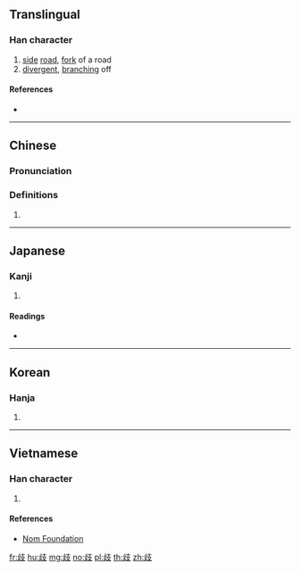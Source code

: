 {{also|岐}}
==Translingual==

===Han character===
{{Han char|rn=77|rad=止|as=04|sn=8|four=24147|canj=YMJE|ids=⿰止支}}

# [[side]] [[road]], [[fork]] of a road
# [[divergent]], [[branch]]ing off

====References====
* {{Han ref|kx=0576.020|dkj=16275|dj=0966.020|hdz=21440.050|uh=6B67|ud=27495|bh=AA5B|bd=43611}}

----

==Chinese==
{{zh-forms}}

===Pronunciation===
{{zh-pron
|m=qí
|c=kei4
|mc=y
|oc=y
|ma=
|cat=n,a
}}

===Definitions===
# {{rfdef|lang=zh}}

----

==Japanese==

===Kanji===
{{ja-kanji|grade=|rs=止04}}

# {{defn|lang=ja|sort=止04}}

====Readings====
* {{ja-readings|on=[[き]] (ki), [[ぎ]] (gi)|kun=[[ゆび]] (yubi), [[わかれる]] (wakareru)}}

----

==Korean==

===Hanja===
{{ko-hanja|hangeul=기|eumhun=|rv=gi|mr=ki|y=ki}}

# {{defn|lang=ko|sort=止04}}

----

==Vietnamese==

===Han character===
{{vi-readings|rs=止04| hanviet = kì}}

# {{defn|lang=vi|sort=止04}}

====References====
*[http://nomfoundation.org/common/nom_details.php?codepoint=6b67 Nom Foundation]

[[fr:歧]]
[[hu:歧]]
[[mg:歧]]
[[no:歧]]
[[pl:歧]]
[[th:歧]]
[[zh:歧]]